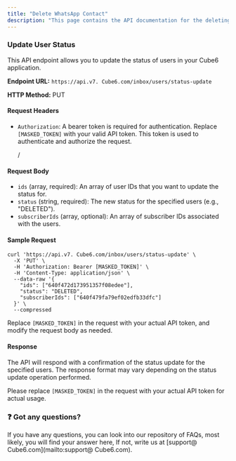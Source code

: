 ```yaml
---
title: "Delete WhatsApp Contact"
description: "This page contains the API documentation for the deleting any WhatsApp contact."
---
```


### **Update User Status**

This API endpoint allows you to update the status of users in your  Cube6 application.

**Endpoint URL:** `https://api.v7. Cube6.com/inbox/users/status-update`

**HTTP Method:** PUT

#### **Request Headers**

- `Authorization`: A bearer token is required for authentication. Replace `[MASKED_TOKEN]` with your valid API token. This token is used to authenticate and authorize the request.

  /

#### **Request Body**

- `ids` (array, required): An array of user IDs that you want to update the status for.
- `status` (string, required): The new status for the specified users (e.g., "DELETED").
- `subscriberIds` (array, optional): An array of subscriber IDs associated with the users.

#### **Sample Request**

```
curl 'https://api.v7. Cube6.com/inbox/users/status-update' \
  -X 'PUT' \
  -H 'Authorization: Bearer [MASKED_TOKEN]' \
  -H 'Content-Type: application/json' \
  --data-raw '{
    "ids": ["640f472d173951357f08edee"],
    "status": "DELETED",
    "subscriberIds": ["640f479fa79ef02edfb33dfc"]
  }' \
  --compressed
```

Replace `[MASKED_TOKEN]` in the request with your actual API token, and modify the request body as needed.

#### **Response**

The API will respond with a confirmation of the status update for the specified users. The response format may vary depending on the status update operation performed.

Please replace `[MASKED_TOKEN]` in the request with your actual API token for actual usage.

### **❓ Got any questions?**

If you have any questions, you can look into our repository of FAQs, most likely, you will find your answer here, If not, write us at [support@ Cube6.com](mailto:support@ Cube6.com).